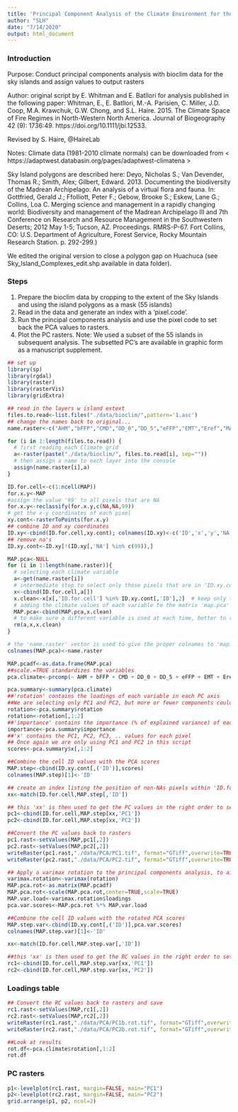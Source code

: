 ---
title: 'Principal Component Analysis of the Climate Environment for the Madrean Sky Islands'
author: "SLH"
date: "7/14/2020"
output: html_document
---
### Introduction
  
Purpose: Conduct principal components analysis with bioclim data for the sky islands and assign values to output rasters

Author: original script by E. Whitman and E. Batllori for analysis published in the following paper:
  Whitman, E., E. Batllori, M.-A. Parisien, C. Miller, J.D. Coop, M.A. Krawchuk, G.W. Chong, and S.L. Haire. 2015. The Climate Space of Fire Regimes in North-Western North America.
Journal of Biogeography 42 (9): 1736:49. https://doi.org/10.1111/jbi.12533.

Revised by S. Haire, @HaireLab

Notes:
  Climate data (1981-2010 climate normals) can be downloaded from
< https://adaptwest.databasin.org/pages/adaptwest-climatena >

  Sky Island polygons are described here:
  Deyo, Nicholas S.; Van Devender, Thomas R.; Smith, Alex; Gilbert, Edward. 2013. Documenting the biodiversity of the Madrean Archipelago: An analysis of a virtual flora and fauna. In: Gottfried, Gerald J.; Ffolliott, Peter F.; Gebow, Brooke S.; Eskew, Lane G.; Collins, Loa C. Merging science and management in a rapidly changing world: Biodiversity and management of the Madrean Archipelago III and 7th Conference on Research and Resource Management in the Southwestern Deserts; 2012 May 1-5; Tucson, AZ. Proceedings. RMRS-P-67. Fort Collins, CO: U.S. Department of Agriculture, Forest Service, Rocky Mountain Research Station. p. 292-299.) 
  
  We edited the original version to close a polygon gap on Huachuca (see Sky_Island_Complexes_edit.shp available in data folder). 
  
### Steps
1. Prepare the bioclim data by cropping to the extent of the Sky Islands and using the island polygons as a mask (55 islands)
2. Read in the data and generate an index with a 'pixel.code'. 
3. Run the principal components analysis and use the pixel code to set back the PCA values to rasters.
4. Plot the PC rasters. Note: We used a subset of the 55 islands in subsequent analysis. The subsetted PC's are available in graphic form as a manuscript supplement.


```{r setup, include=FALSE, warning=FALSE}
## set up
library(sp)
library(rgdal)
library(raster)
library(rasterVis)
library(gridExtra)

```

```{r readdata, include=FALSE}

## read in the layers w island extext
files.to.read<-list.files("./data/bioclim/",pattern='1.asc') 
## change the names back to original...
name.raster<-c("AHM","bFFP","CMD","DD_0","DD_5","eFFP","EMT","Eref","MAP","MAT","MCMT","MSP","MWMT","NFFD","PPT_sm","PPT_wt","SHM","Tave_sm","Tave_wt","TD")

for (i in 1:length(files.to.read)) {
  # first reading each Climate grid
  a<-raster(paste("./data/bioclim/", files.to.read[i], sep=""))
  # then assign a name to each layer into the console
  assign(name.raster[i],a)
} 

```

```{r mapindex, include=FALSE}
ID.for.cell<-c(1:ncell(MAP)) 
for.x.y<-MAP
#assign the value '99' to all pixels that are NA
for.x.y<-reclassify(for.x.y,c(NA,NA,99))
# get the x-y coordinates of each pixel
xy.cont<-rasterToPoints(for.x.y) 
## combine ID and xy coordinates
ID.xy<-cbind(ID.for.cell,xy.cont); colnames(ID.xy)<-c('ID','x','y','NA')
## remove na's
ID.xy.cont<-ID.xy[!(ID.xy[,'NA'] %in% c(99)),]

```

```{r extractdata, include=FALSE}
MAP.pca<-NULL
for (i in 1:length(name.raster)){
  # selecting each climate variable
  a<-get(name.raster[i])
  # intermediate step to select only those pixels that are in 'ID.xy.cont'
  x<-cbind(ID.for.cell,a[])
  x.clean<-x[x[,'ID.for.cell'] %in% ID.xy.cont[,'ID'],2]  # keep only the pixels that has an ID equal than any ID in ID.xy.cont
  # adding the climate values of each variable to the matrix 'map.pca'
  MAP.pca<-cbind(MAP.pca,x.clean)
  # to make sure a different variable is used at each time, better to remove the intermediate steps
  rm(a,x,x.clean)
}

# the 'name.raster' vector is used to give the proper colnames to 'map.pca'
colnames(MAP.pca)<-name.raster
```


```{r runpca, include=FALSE}
MAP.pcadf<-as.data.frame(MAP.pca)
##scale.=TRUE standardizes the variables
pca.climate<-prcomp(~ AHM + bFFP + CMD + DD_0 + DD_5 + eFFP + EMT + Eref + MAP + MAT + MCMT + MSP + MWMT + NFFD + PPT_sm + PPT_wt + SHM + Tave_sm + Tave_wt + TD, data = MAP.pcadf, scale.=TRUE) 
```

```{r summarypca, include=FALSE}
pca.summary<-summary(pca.climate)
##'rotation' contains the loadings of each variable in each PC axis
##We are selecting only PC1 and PC2, but more or fewer components could be selected and exports
rotation<-pca.summary$rotation
rotation<-rotation[,1:2]
##'importance' contains the importance (% of explained variance) of each PC axis
importance<-pca.summary$importance
##'x' contains the PC1, PC2, PC3, .. values for each pixel
## Once again we are only using PC1 and PC2 in this script
scores<-pca.summary$x[,1:2]
```

```{r combo, include=FALSE}
##Combine the cell ID values with the PCA scores
MAP.step<-cbind(ID.xy.cont[,('ID')],scores)
colnames(MAP.step)[1]<-'ID'
```

```{r genras, include=FALSE}
## create an index listing the position of non-NAs pixels within 'ID.for.cell'
xx<-match(ID.for.cell,MAP.step[,'ID'])

## this 'xx' is then used to get the PC values in the right order to set back the values to rasters
pc1<-cbind(ID.for.cell,MAP.step[xx,'PC1'])
pc2<-cbind(ID.for.cell,MAP.step[xx,'PC2'])
```


```{r saveras, include=FALSE}
##Convert the PC values back to rasters 
pc1.rast<-setValues(MAP,pc1[,2])
pc2.rast<-setValues(MAP,pc2[,2])
writeRaster(pc1.rast,"./data/PCA/PC1.tif", format="GTiff",overwrite=TRUE)
writeRaster(pc2.rast,"./data/PCA/PC2.tif", format="GTiff",overwrite=TRUE)
```

```{r rotate, include=FALSE}
## Apply a varimax rotation to the principal components analysis, to aid in interpretation of results
varimax.rotation<-varimax(rotation)
MAP.pca.rot<-as.matrix(MAP.pcadf)
MAP.pca.rot<-scale(MAP.pca.rot,center=TRUE,scale=TRUE)
MAP.var.load<-varimax.rotation$loadings
pca.var.scores<-MAP.pca.rot %*% MAP.var.load
```

```{r comboscores, include=FALSE}
##Combine the cell ID values with the rotated PCA scores
MAP.step.var<-cbind(ID.xy.cont[,('ID')],pca.var.scores)
colnames(MAP.step.var)[1]<-'ID'
```

```{r genras2, include=FALSE}
xx<-match(ID.for.cell,MAP.step.var[,'ID'])

##this 'xx' is then used to get the RC values in the right order to set back the values to rasters
rc1<-cbind(ID.for.cell,MAP.step.var[xx,'PC1'])
rc2<-cbind(ID.for.cell,MAP.step.var[xx,'PC2'])
```

### Loadings table

```{r rasresults, echo=FALSE, warning=FALSE}
## Convert the RC values back to rasters and save
rc1.rast<-setValues(MAP,rc1[,2])
rc2.rast<-setValues(MAP,rc2[,2])
writeRaster(rc1.rast,"./data/PCA/PC1b.rot.tif", format="GTiff",overwrite=TRUE)
writeRaster(rc2.rast,"./data/PCA/PC2b.rot.tif", format="GTiff",overwrite=TRUE)

##Look at results
rot.df<-pca.climate$rotation[,1:2]
rot.df

```

### PC rasters

```{r plotpc, echo=FALSE}

p1<-levelplot(rc1.rast, margin=FALSE, main="PC1")
p2<-levelplot(rc2.rast, margin=FALSE, main="PC2")
grid.arrange(p1, p2, ncol=2)

```
